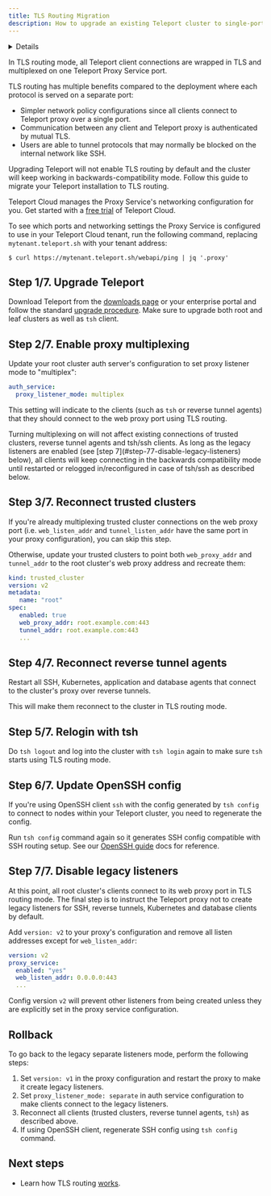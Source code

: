 ```yaml
---
title: TLS Routing Migration
description: How to upgrade an existing Teleport cluster to single-port TLS routing mode
---
```


<Details
  title="Version warning"
  opened={true}
  scope={["oss", "enterprise"]}
  scopeOnly={true}
  min="13.0"
>
  Support for TLS routing behind layer 7 (HTTP/HTTPS) load balancers and
  reverse proxies is available in Preview starting from Teleport `13.0`.
</Details>

In TLS routing mode, all Teleport client connections are wrapped in TLS and
multiplexed on one Teleport Proxy Service port.

TLS routing has multiple benefits compared to the deployment where each protocol
is served on a separate port:

- Simpler network policy configurations since all clients connect to Teleport
  proxy over a single port.
- Communication between any client and Teleport proxy is authenticated by
  mutual TLS.
- Users are able to tunnel protocols that may normally be blocked on the
  internal network like SSH.

Upgrading Teleport will not enable TLS routing by default and the cluster will
keep working in backwards-compatibility mode. Follow this guide to migrate your
Teleport installation to TLS routing.

<Notice type="tip">

Teleport Cloud manages the Proxy Service's networking configuration for you.
Get started with a [free trial](https://goteleport.com/signup?t_source=docs) of
Teleport Cloud.

To see which ports and networking settings the Proxy Service is configured to
use in your Teleport Cloud tenant, run the following command, replacing
`mytenant.teleport.sh` with your tenant address:

```code
$ curl https://mytenant.teleport.sh/webapi/ping | jq '.proxy'
```

</Notice>

## Step 1/7. Upgrade Teleport

Download Teleport from the [downloads page](https://goteleport.com/download) or
your enterprise portal and follow the standard [upgrade
procedure](./upgrading.mdx). Make sure to upgrade both root and leaf clusters
as well as `tsh` client.

## Step 2/7. Enable proxy multiplexing

Update your root cluster auth server's configuration to set proxy listener mode
to "multiplex":

```yaml
auth_service:
  proxy_listener_mode: multiplex
```

This setting will indicate to the clients (such as `tsh` or reverse tunnel
agents) that they should connect to the web proxy port using TLS routing.

<Admonition type="note" title="Compatibility">
  Turning multiplexing on will not affect existing connections of trusted
  clusters, reverse tunnel agents and tsh/ssh clients. As long as the legacy
  listeners are enabled (see [step 7](#step-77-disable-legacy-listeners) below),
  all clients will keep connecting in the backwards compatibility mode until
  restarted or relogged in/reconfigured in case of tsh/ssh as described below.
</Admonition>

## Step 3/7. Reconnect trusted clusters

If you're already multiplexing trusted cluster connections on the web proxy port
(i.e. `web_listen_addr` and `tunnel_listen_addr` have the same port in your
proxy configuration), you can skip this step.

Otherwise, update your trusted clusters to point both `web_proxy_addr` and
`tunnel_addr` to the root cluster's web proxy address and recreate them:

```yaml
kind: trusted_cluster
version: v2
metadata:
   name: "root"
spec:
   enabled: true
   web_proxy_addr: root.example.com:443
   tunnel_addr: root.example.com:443
   ...
```

## Step 4/7. Reconnect reverse tunnel agents

Restart all SSH, Kubernetes, application and database agents that connect to
the cluster's proxy over reverse tunnels.

This will make them reconnect to the cluster in TLS routing mode.

## Step 5/7. Relogin with tsh

Do `tsh logout` and log into the cluster with `tsh login` again to make sure
`tsh` starts using TLS routing mode.

## Step 6/7. Update OpenSSH config

If you're using OpenSSH client `ssh` with the config generated by `tsh config`
to connect to nodes within your Teleport cluster, you need to regenerate the
config.

Run `tsh config` command again so it generates SSH config compatible with SSH
routing setup. See our [OpenSSH guide](../../server-access/guides/openssh.mdx)
docs for reference.

## Step 7/7. Disable legacy listeners

At this point, all root cluster's clients connect to its web proxy port in TLS
routing mode. The final step is to instruct the Teleport proxy not to create
legacy listeners for SSH, reverse tunnels, Kubernetes and database clients by
default.

Add `version: v2` to your proxy's configuration and remove all listen addresses
except for `web_listen_addr`:

```yaml
version: v2
proxy_service:
  enabled: "yes"
  web_listen_addr: 0.0.0.0:443
  ...
```

Config version `v2` will prevent other listeners from being created unless
they are explicitly set in the proxy service configuration.

## Rollback

To go back to the legacy separate listeners mode, perform the following steps:

1. Set `version: v1` in the proxy configuration and restart the proxy to make
   it create legacy listeners.
2. Set `proxy_listener_mode: separate` in auth service configuration to make
   clients connect to the legacy listeners.
3. Reconnect all clients (trusted clusters, reverse tunnel agents, `tsh`) as
   described above.
4. If using OpenSSH client, regenerate SSH config using `tsh config` command.

## Next steps

- Learn how TLS routing [works](../../architecture/tls-routing.mdx).
